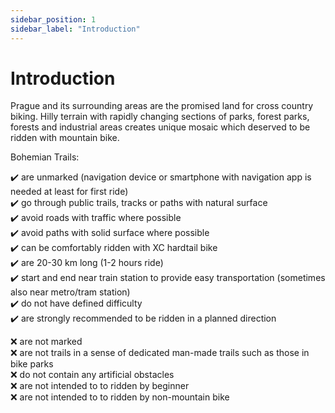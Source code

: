 ```yaml
---
sidebar_position: 1
sidebar_label: "Introduction"
---
```


# Introduction

Prague and its surrounding areas are the promised land for cross country biking. Hilly terrain with rapidly changing sections of parks, forest parks, forests and industrial areas creates unique mosaic which deserved to be ridden with mountain bike.

Bohemian Trails:

✔️ are unmarked (navigation device or smartphone with navigation app is needed at least for first ride) <br />
✔️ go through public trails, tracks or paths with natural surface <br />
✔️ avoid roads with traffic where possible <br />
✔️ avoid paths with solid surface where possible <br />
✔️ can be comfortably ridden with XC hardtail bike <br />
✔️ are 20-30 km long (1-2 hours ride) <br />
✔️ start and end near train station to provide easy transportation (sometimes also near metro/tram station) <br />
✔️ do not have defined difficulty <br />
✔️ are strongly recommended to be ridden in a planned direction


❌ are not marked <br />
❌ are not trails in a sense of dedicated man-made trails such as those in bike parks <br />
❌ do not contain any artificial obstacles <br />
❌ are not intended to to ridden by beginner <br />
❌ are not intended to to ridden by non-mountain bike <br />
